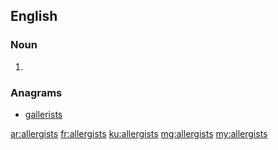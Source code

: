 ==English==

===Noun===
{{head|en}}

# {{plural of|allergist}}

===Anagrams===
* [[gallerists#English|gallerists]]

[[ar:allergists]]
[[fr:allergists]]
[[ku:allergists]]
[[mg:allergists]]
[[my:allergists]]